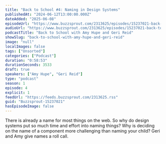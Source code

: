 ```yaml
---
title: "Back to School #4: Naming in Design Systems"
publishedAt: "2024-06-12T13:00:00.000Z"
dateAdded: "2025-06-08"
episodeUrl: "https://www.buzzsprout.com/2313625/episodes/15237021-back-to-school-4-naming-in-design-systems.mp3"
audioUrl: "https://www.buzzsprout.com/2313625/episodes/15237021-back-to-school-4-naming-in-design-systems.mp3"
podcastTitle: "Back to School with Amy Hupe and Geri Reid"
showSlug: "back-to-school-with-amy-hupe-and-geri-reid"
image: "null"
localImages: false
tags: ["Unsorted"]
categories: ["Podcast"]
duration: "0:58:53"
durationSeconds: 3533
draft: true
speakers: ["Amy Hupe", "Geri Reid"]
type: "podcast"
season: 1
episode: 4
explicit: 1
feedUrl: "https://feeds.buzzsprout.com/2313625.rss"
guid: "Buzzsprout-15237021"
hasEpisodeImage: false
---
```

There is already a name for most things on the web. So why do design systems put so much time and effort into naming things? Why is deciding on the name of a component more challenging than naming your child? Geri and Amy give names a roll call.
